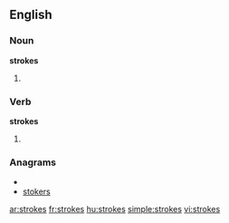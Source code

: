 ==English==

===Noun===
'''strokes'''

# {{plural of|[[stroke]]}}

===Verb===
'''strokes'''

# {{third-person singular of|[[stroke]]}}

===Anagrams===
* {{alphagram|ekorsst}}
* [[stokers#English|stokers]]

[[ar:strokes]]
[[fr:strokes]]
[[hu:strokes]]
[[simple:strokes]]
[[vi:strokes]]
